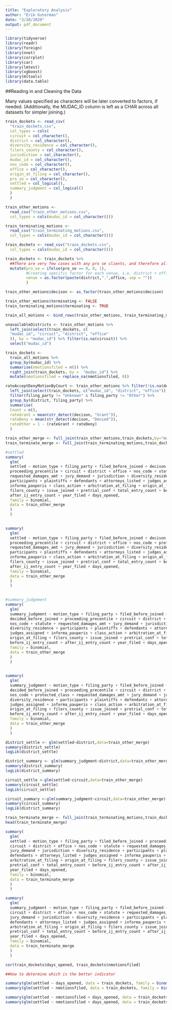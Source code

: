 ```yaml
---
title: "Exploratory Analysis"
author: "Erik Guterman"
date: "3/28/2020"
output: pdf_document
---
```


```r
library(tidyverse)
library(readr)
library(foreign)
library(nnet)
library(corrplot)
library(car)
library(lmtest)
library(xgboost)
library(mltools)
library(data.table)

```

##Reading in and Cleaning the Data

Many values specified as characters will be later converted to factors, if needed. (Additionally, the MUDAC_ID column is left as a CHAR across all datasets for simpler joining.)


```r
train_dockets <- read_csv(
  "train_dockets.csv",
  col_types = cols(
  circuit = col_character(),
  district = col_character(),
  diversity_residence = col_character(),
  filers_county = col_character(),
  jurisdiction = col_character(),
  mudac_id = col_character(),
  nos_code = col_character(),
  office = col_character(),
  origin_at_filing = col_character(),
  pro_se = col_character(),
  settled = col_logical(),
  summary_judgment = col_logical()
  )
  )

train_other_motions <-
  read_csv("train_other_motions.csv",
  col_types = cols(mudac_id = col_character()))

train_terminating_motions <-
  read_csv("train_terminating_motions.csv",
  col_types = cols(mudac_id = col_character()))

train_dockets <- read_csv("train_dockets.csv",
  col_types = cols(mudac_id = col_character()))

train_dockets <- train_dockets %>% 
  ##There are very few cases with any pro se clients, and therefore all will be combined into one in order to improve the availability
  mutate(pro_se = ifelse(pro_se == 0, 0, 1),
         #Creating specific factor for each venue, i.e. district + office
         venue = as.factor(paste(district,".",office, sep = ""))
         )

train_other_motions$decison <- as_factor(train_other_motions$decison)

train_other_motions$terminating <- FALSE
train_terminating_motions$terminating <- TRUE

train_all_motions <- bind_rows(train_other_motions, train_terminating_motions)

unavailableDistricts <- train_other_motions %>% 
  left_join(select(train_dockets, c(
  "mudac_id", "circuit", "district", "office"
  )), by = "mudac_id") %>% filter(is.na(circuit)) %>% 
  select("mudac_id")

train_dockets <-
  train_all_motions %>%
  group_by(mudac_id) %>%
  summarise(nmotionsfiled = n()) %>%
  right_join(train_dockets, by =  "mudac_id") %>%
  mutate(nmotionsfiled = replace_na(nmotionsfiled, 0))

rateAcceptDenyMotionByCourt <- train_other_motions %>% filter(!is.na(decison)) %>%
  left_join(select(train_dockets, c("mudac_id", "district", "office")), by = "mudac_id") %>%
  filter(filing_party != "Unknown" & filing_party != "Other") %>%
  group_by(district, filing_party) %>%
  summarise(
  Count = n(),
  rateGrant = mean(str_detect(decison, "Grant")),
  rateDeny = mean(str_detect(decison, "Denied")),
  rateOther = 1 - (rateGrant + rateDeny)
  )

```


```R
train_other_merge <- full_join(train_other_motions,train_dockets,by="mudac_id")
train_terminate_merge <- full_join(train_terminating_motions,train_dockets,by="mudac_id")
```


```R
#settled
summary(
  glm(
  settled ~ motion_type + filing_party + filed_before_joined + decison + decided_before_joined +
  proceeding_precentile + circuit + district + office + nos_code + statute +
  requested_damages_amt + jury_demand + jurisdiction + diversity_residence +
  participants + plaintiffs + defendants + attorneys_listed + judges_assigned +
  informa_pauperis + class_action + arbitration_at_filing + origin_at_filing +
  filers_county + issue_joined + pretrial_conf + total_entry_count + before_ij_entry_count +
  after_ij_entry_count + year_filed + days_opened,
  family = binomial,
  data = train_other_merge
  )
  )
  
```

```R
summary(
  glm(
  settled ~ motion_type + filing_party + filed_before_joined + decison + decided_before_joined +
  proceeding_precentile + circuit + district + office + nos_code + protected_class +
  requested_damages_amt + jury_demand + jurisdiction + diversity_residence +
  participants + plaintiffs + defendants + attorneys_listed + judges_assigned +
  informa_pauperis + class_action + arbitration_at_filing + origin_at_filing +
  filers_county + issue_joined + pretrial_conf + total_entry_count + before_ij_entry_count +
  after_ij_entry_count + year_filed + days_opened,
  family = binomial,
  data = train_other_merge
  )
  )
  
```


```R
#summary_judgement
summary(
  glm(
  summary_judgment ~ motion_type + filing_party + filed_before_joined + decison +
  decided_before_joined + proceeding_precentile + circuit + district + office +
  nos_code + statute + requested_damages_amt + jury_demand + jurisdiction +
  diversity_residence + participants + plaintiffs + defendants + attorneys_listed +
  judges_assigned + informa_pauperis + class_action + arbitration_at_filing +
  origin_at_filing + filers_county + issue_joined + pretrial_conf + total_entry_count +
  before_ij_entry_count + after_ij_entry_count + year_filed + days_opened,
  family = binomial,
  data = train_other_merge
  )
  )
  
```


```R
summary(
  glm(
  summary_judgment ~ motion_type + filing_party + filed_before_joined + decison +
  decided_before_joined + proceeding_precentile + circuit + district + office +
  nos_code + protected_class + requested_damages_amt + jury_demand + jurisdiction +
  diversity_residence + participants + plaintiffs + defendants + attorneys_listed +
  judges_assigned + informa_pauperis + class_action + arbitration_at_filing +
  origin_at_filing + filers_county + issue_joined + pretrial_conf + total_entry_count +
  before_ij_entry_count + after_ij_entry_count + year_filed + days_opened,
  family = binomial,
  data = train_other_merge
  )
  )
```

```R
district_settle <- glm(settled~district,data=train_other_merge)
summary(district_settle)
logLik(district_settle)
```

```R
district_summary <- glm(summary_judgment~district,data=train_other_merge)
summary(district_summary)
logLik(district_summary)
```

```R
circuit_settle <-glm(settled~circuit,data=train_other_merge)
summary(circuit_settle)
logLik(circuit_settle)
```

```R
circuit_summary <-glm(summary_judgment~circuit,data=train_other_merge)
summary(circuit_summary)
logLik(district_summary)
```

```R
train_terminate_merge <- full_join(train_terminating_motions,train_dockets,by="mudac_id")
head(train_terminate_merge)
```

```R
summary(
  glm(
  settled ~ motion_type + filing_party + filed_before_joined + proceeding_precentile +
  circuit + district + office + nos_code + statute + requested_damages_amt +
  jury_demand + jurisdiction + diversity_residence + participants + plaintiffs +
  defendants + attorneys_listed + judges_assigned + informa_pauperis + class_action +
  arbitration_at_filing + origin_at_filing + filers_county + issue_joined +
  pretrial_conf + total_entry_count + before_ij_entry_count + after_ij_entry_count +
  year_filed + days_opened,
  family = binomial,
  data = train_terminate_merge
  )
  )
```

```R
summary(
  glm(
  summary_judgment ~ motion_type + filing_party + filed_before_joined + proceeding_precentile +
  circuit + district + office + nos_code + statute + requested_damages_amt +
  jury_demand + jurisdiction + diversity_residence + participants + plaintiffs +
  defendants + attorneys_listed + judges_assigned + informa_pauperis + class_action +
  arbitration_at_filing + origin_at_filing + filers_county + issue_joined +
  pretrial_conf + total_entry_count + before_ij_entry_count + after_ij_entry_count +
  year_filed + days_opened,
  family = binomial,
  data = train_terminate_merge
  )
  )
```

```r
cor(train_dockets$days_opened, train_dockets$nmotionsfiled)

##How to determine which is the better indicator

summary(glm(settled ~ days_opened, data = train_dockets, family = binomial()))
summary(glm(settled ~ nmotionsfiled, data = train_dockets, family = binomial()))

summary(glm(settled ~ nmotionsfiled + days_opened, data = train_dockets, family = binomial()))
summary(glm(settled ~ nmotionsfiled + days_opened, data = train_dockets, family = binomial()))
```
